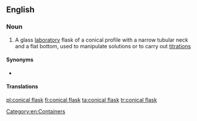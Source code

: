 ==English==
{{wikipedia}}

===Noun===
{{en-noun|head=[[conical]] [[flask]]}}

# {{lb|en|chemistry}} A glass [[laboratory]] flask of a conical profile with a narrow tubular neck and a flat bottom, used to manipulate solutions or to carry out [[titration]]s

====Synonyms====
* {{l|en|Erlenmeyer flask}}

====Translations====
{{trans-see|Erlenmeyer flask}}

[[Category:en:Containers]]

[[pl:conical flask]]
[[fi:conical flask]]
[[ta:conical flask]]
[[tr:conical flask]]